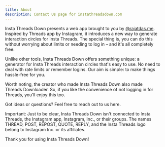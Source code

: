 ```yaml
---
title: About
description: Contact Us page for instathreadsdown.com
---
```


Insta Threads Down presents a web app brought to you by [@rajatdas.me](https://www.threads.net/@rajatdas.me). Inspired by Threads app by Instagram, it introduces a new way to generate interaction circles for Insta Threads. The special thing is, you can do this without worrying about limits or needing to log in – and it's all completely free.

Unlike other tools, Insta Threads Down offers something unique: a generator for Insta Threads interaction circles that's easy to use. No need to deal with rate limits or remember logins. Our aim is simple: to make things hassle-free for you.

Worth noting, the creator who made Insta Threads Down also made Threads Downloader. So, if you like the convenience of not logging in for Threads, you'll enjoy this too.

Got ideas or questions? Feel free to reach out to us here.

Important: Just to be clear, Insta Threads Down isn't connected to Insta Threads, the Instagram app, Instagram, Inc., or their groups. The names THREAD, POST, REPOST, QUOTE, REPLY, and the Insta Threads logo belong to Instagram Inc. or its affiliates.

Thank you for using Insta Threads Down!
